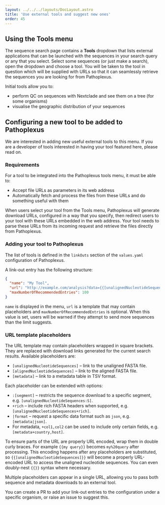 ```yaml
---
layout: ../../../layouts/DocLayout.astro
title: 'Use external tools and suggest new ones'
order: 45
---
```



## Using the Tools menu

The sequence search page contains a **Tools** dropdown that lists external
applications that can be launched with the sequences in your search query or any that you select. Select some sequences (or just make a search), open the
dropdown and choose a tool. You will be taken to the tool in question which will be supplied with URLs so that it can seamlessly retrieve the sequences you are looking for from Pathoplexus.

Initial tools allow you to:
- perform QC on sequences with Nextclade and see them on a tree (for some organisms)
- visualise the geographic distribution of your sequences

## Configuring a new tool to be added to Pathoplexus

We are interested in adding new useful external tools to this menu. If you are a developer of tools interested in having your tool featured here, please read on.

### Requirements

For a tool to be integrated into the Pathoplexus tools menu, it must be able to:

- Accept file URLs as parameters in its web address
- Automatically fetch and process the files from these URLs and do something useful with them

When users select your tool from the Tools menu, Pathoplexus will generate download URLs, configured in a way that you specify, then redirect users to your tool with these URLs embedded in the web address. Your tool needs to parse these URLs from its incoming request and retrieve the files directly from Pathoplexus.

### Adding your tool to Pathoplexus

The list of tools is defined in the `linkOuts` section of the `values.yaml`
configuration of Pathoplexus.

A link-out entry has the following structure:

```json
{
  "name": "My Tool",
  "url": "http://example.com/analysis?data={{[unalignedNucleotideSequences]}}",
  "maxNumberOfRecommendedEntries": 100
}
```

`name` is displayed in the menu, `url` is a template that may contain
placeholders and `maxNumberOfRecommendedEntries` is optional. When this value is
set, users will be warned if they attempt to send more sequences than the limit
suggests.

### URL template placeholders

The URL template may contain placeholders wrapped in square brackets. They are
replaced with download links generated for the current search results. Available
placeholders are:

- `[unalignedNucleotideSequences]` – link to the unaligned FASTA file.
- `[alignedNucleotideSequences]` – link to the aligned FASTA file.
- `[metadata]` – link to a metadata table in TSV format.

Each placeholder can be extended with options:

- `:[segment]` – restricts the sequence download to a specific segment, e.g.
  `[unalignedNucleotideSequences:S]`.
- `+rich` – include rich FASTA headers when supported, e.g.
  `[unalignedNucleotideSequences+rich]`.
- `|format` – request a specific data format such as `json`, e.g.
  `[metadata|json]`.
- For metadata, `+col1,col2` can be used to include only
  certain fields, e.g. `[metadata+country,host]`.

To ensure parts of the URL are properly URL encoded, wrap them in double curly
braces. For example `{{my query}}` becomes `my%20query` after processing. This
encoding happens after any placeholders are substituted, so `{{[unalignedNucleotideSequences]}}` will become a properly URL-encoded URL to access the unaligned nucleotide sequences. You can even doubly-nest `{{}}` syntax where necessary.

Multiple placeholders can appear in a single URL, allowing you to pass both
sequence and metadata downloads to an external tool.

You can create a PR to add your link-out entries to the configuration under a specific organism, or raise an issue to suggest this.